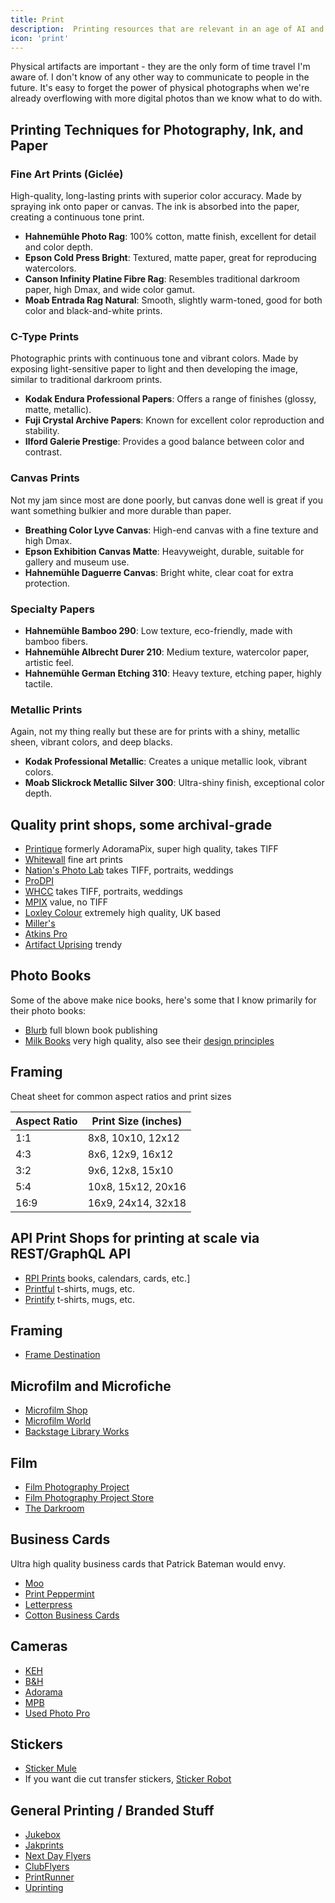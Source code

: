 ```yaml
---
title: Print
description:  Printing resources that are relevant in an age of AI and digital photography
icon: 'print'
---
```


Physical artifacts are important - they are the only form of time travel I'm aware of. I don't know of any other way to communicate to people in the future. It's easy to forget the power of physical photographs when we're already overflowing with more digital photos than we know what to do with.

## Printing Techniques for Photography, Ink, and Paper

### Fine Art Prints (Giclée)

High-quality, long-lasting prints with superior color accuracy. Made by spraying ink onto paper or canvas. The ink is absorbed into the paper, creating a continuous tone print.

- **Hahnemühle Photo Rag**: 100% cotton, matte finish, excellent for detail and color depth.
- **Epson Cold Press Bright**: Textured, matte paper, great for reproducing watercolors.
- **Canson Infinity Platine Fibre Rag**: Resembles traditional darkroom paper, high Dmax, and wide color gamut.
- **Moab Entrada Rag Natural**: Smooth, slightly warm-toned, good for both color and black-and-white prints.

### C-Type Prints

Photographic prints with continuous tone and vibrant colors. Made by exposing light-sensitive paper to light and then developing the image, similar to traditional darkroom prints.

- **Kodak Endura Professional Papers**: Offers a range of finishes (glossy, matte, metallic).
- **Fuji Crystal Archive Papers**: Known for excellent color reproduction and stability.
- **Ilford Galerie Prestige**: Provides a good balance between color and contrast.

### Canvas Prints

Not my jam since most are done poorly, but canvas done well is great if you want something bulkier and more durable than paper.

- **Breathing Color Lyve Canvas**: High-end canvas with a fine texture and high Dmax.
- **Epson Exhibition Canvas Matte**: Heavyweight, durable, suitable for gallery and museum use.
- **Hahnemühle Daguerre Canvas**: Bright white, clear coat for extra protection.

### Specialty Papers

- **Hahnemühle Bamboo 290**: Low texture, eco-friendly, made with bamboo fibers.
- **Hahnemühle Albrecht Durer 210**: Medium texture, watercolor paper, artistic feel.
- **Hahnemühle German Etching 310**: Heavy texture, etching paper, highly tactile.

### Metallic Prints

Again, not my thing really but these are for prints with a shiny, metallic sheen, vibrant colors, and deep blacks.

- **Kodak Professional Metallic**: Creates a unique metallic look, vibrant colors.
- **Moab Slickrock Metallic Silver 300**: Ultra-shiny finish, exceptional color depth.

## Quality print shops, some archival-grade

- [Printique](https://www.printique.com/) formerly AdoramaPix, super high quality, takes TIFF
- [Whitewall](https://www.whitewall.com/us/) fine art prints
- [Nation's Photo Lab](https://www.nationsphotolab.com/) takes TIFF, portraits, weddings
- [ProDPI](https://www.prodpi.com/)
- [WHCC](https://www.whcc.com/) takes TIFF, portraits, weddings
- [MPIX](https://www.mpix.com/) value, no TIFF
- [Loxley Colour](https://www.loxleycolour.com/) extremely high quality, UK based
- [Miller's](https://www.millerslab.com/)
- [Atkins Pro](https://www.atkinsprolab.com/)
- [Artifact Uprising](https://www.artifactuprising.com/) trendy

## Photo Books

Some of the above make nice books, here's some that I know primarily for their photo books:

- [Blurb](https://www.blurb.com/) full blown book publishing
- [Milk Books](https://www.milkbooks.com/) very high quality, also see their [design principles](https://www.milkbooks.com/discover/milk-design-principles/)

## Framing

Cheat sheet for common aspect ratios and print sizes

| Aspect Ratio | Print Size (inches) |
| ------------ | ------------------- |
| 1:1          | 8x8, 10x10, 12x12   |
| 4:3          | 8x6, 12x9, 16x12    |
| 3:2          | 9x6, 12x8, 15x10    |
| 5:4          | 10x8, 15x12, 20x16  |
| 16:9         | 16x9, 24x14, 32x18  |

## API Print Shops for printing at scale via REST/GraphQL API

- [RPI Prints](https://www.rpiprints.com/) books, calendars, cards, etc.]
- [Printful](https://www.printful.com/) t-shirts, mugs, etc.
- [Printify](https://printify.com/) t-shirts, mugs, etc.

## Framing

- [Frame Destination](https://www.framedestination.com/)

## Microfilm and Microfiche

- [Microfilm Shop](https://www.microfilm.com/)
- [Microfilm World](https://www.microfilmworld.com/)
- [Backstage Library Works](https://www.bslw.com/)

## Film

- [Film Photography Project](https://filmphotographyproject.com/)
- [Film Photography Project Store](https://filmphotographystore.com/)
- [The Darkroom](https://thedarkroom.com/)

## Business Cards

Ultra high quality business cards that Patrick Bateman would envy.

- [Moo](https://www.moo.com/us/)
- [Print Peppermint](https://www.printpeppermint.com/)
- [Letterpress](https://www.letterpresspaper.com/)
- [Cotton Business Cards](https://www.mohawkconnects.com/)

## Cameras

- [KEH](https://www.keh.com/)
- [B&H](https://www.bhphotovideo.com/)
- [Adorama](https://www.adorama.com/)
- [MPB](https://www.mpb.com/en-us/)
- [Used Photo Pro](https://usedphotopro.com/)

## Stickers

- [Sticker Mule](https://www.stickermule.com/)
- If you want die cut transfer stickers, [Sticker Robot](https://stickerobot.com/)

## General Printing / Branded Stuff

- [Jukebox](https://www.jukeboxprint.com/)
- [Jakprints](https://www.jakprints.com/)
- [Next Day Flyers](https://www.nextdayflyers.com/)
- [ClubFlyers](https://www.clubflyers.com/)
- [PrintRunner](https://www.printrunner.com/)
- [Uprinting](https://www.uprinting.com/)


